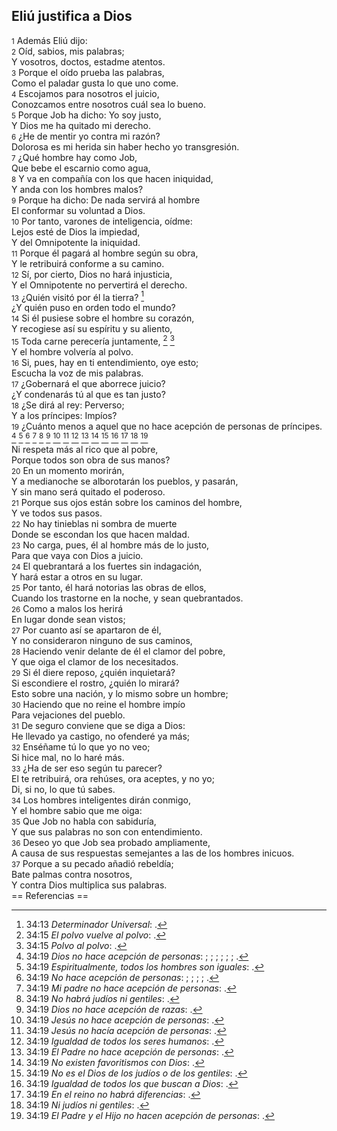 == Eliú justifica a Dios ==

{{anchor|1}} <small>1</small> Además Eliú dijo:<br>
{{anchor|2}} <small>2</small> Oíd, sabios, mis palabras;<br>
Y vosotros, doctos, estadme atentos.<br>
{{anchor|3}} <small>3</small> Porque el oído prueba las palabras,<br>
Como el paladar gusta lo que uno come.<br>
{{anchor|4}} <small>4</small> Escojamos para nosotros el juicio,<br>
Conozcamos entre nosotros cuál sea lo bueno.<br>
{{anchor|5}} <small>5</small> Porque Job ha dicho: Yo soy justo,<br>
Y Dios me ha quitado mi derecho.<br>
{{anchor|6}} <small>6</small> ¿He de mentir yo contra mi razón?<br>
Dolorosa es mi herida sin haber hecho yo transgresión.<br>
{{anchor|7}} <small>7</small> ¿Qué hombre hay como Job,<br>
Que bebe el escarnio como agua,<br>
{{anchor|8}} <small>8</small> Y va en compañía con los que hacen iniquidad,<br>
Y anda con los hombres malos?<br>
{{anchor|9}} <small>9</small> Porque ha dicho: De nada servirá al hombre<br>
El conformar su voluntad a Dios.<br>
{{anchor|10}} <small>10</small> Por tanto, varones de inteligencia, oídme:<br>
Lejos esté de Dios la impiedad,<br>
Y del Omnipotente la iniquidad.<br>
{{anchor|11}} <small>11</small> Porque él pagará al hombre según su obra,<br>
Y le retribuirá conforme a su camino.<br>
{{anchor|12}} <small>12</small> Sí, por cierto, Dios no hará injusticia,<br>
Y el Omnipotente no pervertirá el derecho.<br>
{{anchor|13}} <small>13</small> ¿Quién visitó por él la tierra? <ref>34:13 ''Determinador Universal'': {{lib|LU|2|1|2}}.</ref><br>
¿Y quién puso en orden todo el mundo?<br>
{{anchor|14}} <small>14</small> Si él pusiese sobre el hombre su corazón,<br>
Y recogiese así su espíritu y su aliento,<br>
{{anchor|15}} <small>15</small> Toda carne perecería juntamente, <ref>34:15 ''El polvo vuelve al polvo'': {{lib|LU|89|6|7}}.</ref> <ref>34:15 ''Polvo al polvo'': {{lib|LU|112|3|5}}.</ref><br>
Y el hombre volvería al polvo.<br>
{{anchor|16}} <small>16</small> Si, pues, hay en ti entendimiento, oye esto;<br>
Escucha la voz de mis palabras.<br>
{{anchor|17}} <small>17</small> ¿Gobernará el que aborrece juicio?<br>
¿Y condenarás tú al que es tan justo?<br>
{{anchor|18}} <small>18</small> ¿Se dirá al rey: Perverso;<br>
Y a los príncipes: Impíos?<br>
{{anchor|19}} <small>19</small> ¿Cuánto menos a aquel que no hace acepción de personas de príncipes. <ref>34:19 ''Dios no hace acepción de personas'': {{lib|LU|112|0|10}}; {{lib|LU|12|7|8}}; {{lib|LU|133|0|3}}; {{lib|LU|175|2|3}}; {{lib|LU|192|2|2}}; {{lib|LU|1|4|6}}; {{lib|LU|40|10|13}}.</ref> <ref>34:19 ''Espiritualmente, todos los hombres son iguales'': {{lib|LU|134|4|7}}.</ref> <ref>34:19 ''No hace acepción de personas'': {{lib|LU|117|6|22}}; {{lib|LU|137|8|6}}; {{lib|LU|148|6|2}}; {{lib|LU|2|3|1}}; {{lib|LU|3|1|12}}.</ref> <ref>34:19 ''Mi padre no hace acepción de personas'': {{lib|LU|143|1|5}}.</ref> <ref>34:19 ''No habrá judíos ni gentiles'': {{lib|LU|137|8|11}}.</ref> <ref>34:19 ''Dios no hace acepción de razas'': {{lib|LU|155|6|2}}.</ref> <ref>34:19 ''Jesús no hace acepción de personas'': {{lib|LU|174|2|2}}.</ref> <ref>34:19 ''Jesús no hacía acepción de personas'': {{lib|LU|139|10|9}}.</ref> <ref>34:19 ''Igualdad de todos los seres humanos'': {{lib|LU|150|1|3}}.</ref> <ref>34:19 ''El Padre no hace acepción de personas'': {{lib|LU|166|4|11}}.</ref> <ref>34:19 ''No existen favoritismos con Dios'': {{lib|LU|156|2|4}}.</ref> <ref>34:19 ''No es el Dios de los judíos o de los gentiles'': {{lib|LU|140|1|2}}.</ref> <ref>34:19 ''Igualdad de todos los que buscan a Dios'': {{lib|LU|138|4|2}}.</ref> <ref>34:19 ''En el reino no habrá diferencias'': {{lib|LU|190|3|1}}.</ref> <ref>34:19 ''Ni judíos ni gentiles'': {{lib|LU|190|4|1}}.</ref> <ref>34:19 ''El Padre y el Hijo no hacen acepción de personas'': {{lib|LU|181|2|14}}.</ref><br>
Ni respeta más al rico que al pobre,<br>
Porque todos son obra de sus manos?<br>
{{anchor|20}} <small>20</small> En un momento morirán,<br>
Y a medianoche se alborotarán los pueblos, y pasarán,<br>
Y sin mano será quitado el poderoso.<br>
{{anchor|21}} <small>21</small> Porque sus ojos están sobre los caminos del hombre,<br>
Y ve todos sus pasos.<br>
{{anchor|22}} <small>22</small> No hay tinieblas ni sombra de muerte<br>
Donde se escondan los que hacen maldad.<br>
{{anchor|23}} <small>23</small> No carga, pues, él al hombre más de lo justo,<br>
Para que vaya con Dios a juicio.<br>
{{anchor|24}} <small>24</small> El quebrantará a los fuertes sin indagación,<br>
Y hará estar a otros en su lugar.<br>
{{anchor|25}} <small>25</small> Por tanto, él hará notorias las obras de ellos,<br>
Cuando los trastorne en la noche, y sean quebrantados.<br>
{{anchor|26}} <small>26</small> Como a malos los herirá<br>
En lugar donde sean vistos;<br>
{{anchor|27}} <small>27</small> Por cuanto así se apartaron de él,<br>
Y no consideraron ninguno de sus caminos,<br>
{{anchor|28}} <small>28</small> Haciendo venir delante de él el clamor del pobre,<br>
Y que oiga el clamor de los necesitados.<br>
{{anchor|29}} <small>29</small> Si él diere reposo, ¿quién inquietará?<br>
Si escondiere el rostro, ¿quién lo mirará?<br>
Esto sobre una nación, y lo mismo sobre un hombre;<br>
{{anchor|30}} <small>30</small> Haciendo que no reine el hombre impío<br>
Para vejaciones del pueblo.<br>
{{anchor|31}} <small>31</small> De seguro conviene que se diga a Dios:<br>
He llevado ya castigo, no ofenderé ya más;<br>
{{anchor|32}} <small>32</small> Enséñame tú lo que yo no veo;<br>
Si hice mal, no lo haré más.<br>
{{anchor|33}} <small>33</small> ¿Ha de ser eso según tu parecer?<br>
El te retribuirá, ora rehúses, ora aceptes, y no yo;<br>
Di, si no, lo que tú sabes.<br>
{{anchor|34}} <small>34</small> Los hombres inteligentes dirán conmigo,<br>
Y el hombre sabio que me oiga:<br>
{{anchor|35}} <small>35</small> Que Job no habla con sabiduría,<br>
Y que sus palabras no son con entendimiento.<br>
{{anchor|36}} <small>36</small> Deseo yo que Job sea probado ampliamente,<br>
A causa de sus respuestas semejantes a las de los hombres inicuos.<br>
{{anchor|37}} <small>37</small> Porque a su pecado añadió rebeldía;<br>
Bate palmas contra nosotros,<br>
Y contra Dios multiplica sus palabras.<br>
== Referencias ==

<references />
